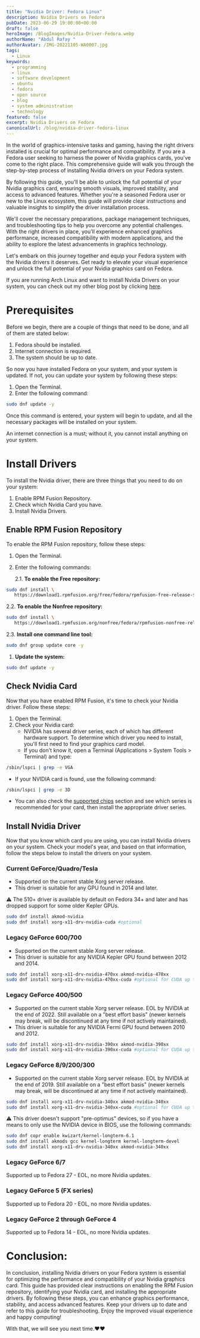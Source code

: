 ```yaml
---
title: "Nvidia Driver: Fedora Linux"
description: Nvidia Drivers on Fedora
pubDate: 2023-06-29 19:00:00+00:00
draft: false
heroImage: /BlogImages/Nvidia-Driver-Fedora.webp
authorName: "Abdul Rafay "
authorAvatar: /IMG-20221105-WA0007.jpg
tags:
  - Linux
keywords:
  - programming
  - linux
  - software development
  - ubuntu
  - fedora
  - open source
  - blog
  - system administration
  - technology
featured: false
excerpt: Nvidia Drivers on Fedora
canonicalUrl: /blog/nvidia-driver-fedora-linux
---
```


In the world of graphics-intensive tasks and gaming, having the right drivers installed is crucial for optimal performance and compatibility. If you are a Fedora user seeking to harness the power of Nvidia graphics cards, you've come to the right place. This comprehensive guide will walk you through the step-by-step process of installing Nvidia drivers on your Fedora system.

By following this guide, you'll be able to unlock the full potential of your Nvidia graphics card, ensuring smooth visuals, improved stability, and access to advanced features. Whether you're a seasoned Fedora user or new to the Linux ecosystem, this guide will provide clear instructions and valuable insights to simplify the driver installation process.

We'll cover the necessary preparations, package management techniques, and troubleshooting tips to help you overcome any potential challenges. With the right drivers in place, you'll experience enhanced graphics performance, increased compatibility with modern applications, and the ability to explore the latest advancements in graphics technology.

Let's embark on this journey together and equip your Fedora system with the Nvidia drivers it deserves. Get ready to elevate your visual experience and unlock the full potential of your Nvidia graphics card on Fedora.

If you are running Arch Linux and want to install Nvidia Drivers on your system, you can check out my other blog post by clicking [here](/nvidia-driver-arch-linux/).

# Prerequisites

Before we begin, there are a couple of things that need to be done, and all of them are stated below:

1. Fedora should be installed.
2. Internet connection is required.
3. The system should be up to date.

So now you have installed Fedora on your system, and your system is updated. If not, you can update your system by following these steps:

1. Open the Terminal.
2. Enter the following command:

```bash
sudo dnf update -y
```

Once this command is entered, your system will begin to update, and all the necessary packages will be installed on your system.

An internet connection is a must; without it, you cannot install anything on your system.

# Install Drivers

To install the Nvidia driver, there are three things that you need to do on your system:

1. Enable RPM Fusion Repository.
2. Check which Nvidia Card you have.
3. Install Nvidia Drivers.

## Enable RPM Fusion Repository

To enable the RPM Fusion repository, follow these steps:

1. Open the Terminal.
2. Enter the following commands:

   2.1. **To enable the Free repository:**

```bash
sudo dnf install \
   https://download1.rpmfusion.org/free/fedora/rpmfusion-free-release-$(rpm -E %fedora).noarch.rpm
```

2.2. **To enable the Nonfree repository:**

```bash
sudo dnf install \
   https://download1.rpmfusion.org/nonfree/fedora/rpmfusion-nonfree-release-$(rpm -E %fedora).noarch.rpm
```

2.3. **Install one command line tool:**

```bash
sudo dnf group update core -y
```

1. **Update the system:**

```bash
sudo dnf update -y
```

## Check Nvidia Card

Now that you have enabled RPM Fusion, it's time to check your Nvidia driver. Follow these steps:

1. Open the Terminal.
2. Check your Nvidia card:
   - NVIDIA has several driver series, each of which has different hardware support. To determine which driver you need to install, you'll first need to find your graphics card model.
   - If you don't know it, open a Terminal (Applications > System Tools > Terminal) and type:

```bash
/sbin/lspci | grep -e VGA
```

- If your NVIDIA card is found, use the following command:

```bash
/sbin/lspci | grep -e 3D
```

- You can also check the [supported chips](https://download.nvidia.com/XFree86/Linux-x86_64/495.44/README/supportedchips.html) section and see which series is recommended for your card, then install the appropriate driver series.

## Install Nvidia Driver

Now that you know which card you are using, you can install Nvidia drivers on your system. Check your model's year, and based on that information, follow the steps below to install the drivers on your system.

### Current GeForce/Quadro/Tesla

- Supported on the current stable Xorg server release.
- This driver is suitable for any GPU found in 2014 and later.

⚠️ The 510+ driver is available by default on Fedora 34+ and later and has dropped support for some older Kepler GPUs.

```bash
sudo dnf install akmod-nvidia
sudo dnf install xorg-x11-drv-nvidia-cuda #optional
```

### Legacy GeForce 600/700

- Supported on the current stable Xorg server release.
- This driver is suitable for any NVIDIA Kepler GPU found between 2012 and 2014.

```bash
sudo dnf install xorg-x11-drv-nvidia-470xx akmod-nvidia-470xx
sudo dnf install xorg-x11-drv-nvidia-470xx-cuda #optional for CUDA up to 11.4 support
```

### Legacy GeForce 400/500

- Supported on the current stable Xorg server release. EOL by NVIDIA at the end of 2022. Still available on a "best effort basis" (newer kernels may break, will be discontinued at any time if not actively maintained).
- This driver is suitable for any NVIDIA Fermi GPU found between 2010 and 2012.

```bash
sudo dnf install xorg-x11-drv-nvidia-390xx akmod-nvidia-390xx
sudo dnf install xorg-x11-drv-nvidia-390xx-cuda #optional for CUDA up to 9.2 support
```

### Legacy GeForce 8/9/200/300

- Supported on the current stable Xorg server release. EOL by NVIDIA at the end of 2019. Still available on a "best effort basis" (newer kernels may break, will be discontinued at any time if not actively maintained).

```bash
sudo dnf install xorg-x11-drv-nvidia-340xx akmod-nvidia-340xx
sudo dnf install xorg-x11-drv-nvidia-340xx-cuda #optional for CUDA up to 6.5 support
```

⚠️ This driver doesn't support "pre-optimus" devices, so if you have a means to only use the NVIDIA device in BIOS, use the following commands:

```bash
sudo dnf copr enable kwizart/kernel-longterm-6.1
sudo dnf install akmods gcc kernel-longterm kernel-longterm-devel
sudo dnf install xorg-x11-drv-nvidia-340xx akmod-nvidia-340xx
```

### Legacy GeForce 6/7

Supported up to Fedora 27 - EOL, no more Nvidia updates.

### Legacy GeForce 5 (FX series)

Supported up to Fedora 20 - EOL, no more Nvidia updates.

### Legacy GeForce 2 through GeForce 4

Supported up to Fedora 14 - EOL, no more Nvidia updates.

# Conclusion:

In conclusion, installing Nvidia drivers on your Fedora system is essential for optimizing the performance and compatibility of your Nvidia graphics card. This guide has provided clear instructions on enabling the RPM Fusion repository, identifying your Nvidia card, and installing the appropriate drivers. By following these steps, you can enhance graphics performance, stability, and access advanced features. Keep your drivers up to date and refer to this guide for troubleshooting. Enjoy the improved visual experience and happy computing!

With that, we will see you next time.❤️❤️
